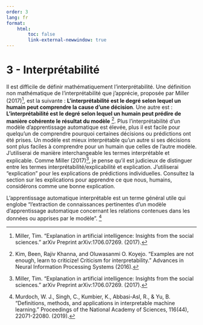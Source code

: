 ```yaml
---
order: 3
lang: fr
format:
    html:
        toc: false
        link-external-newwindow: true
---
```


# 3 - Interprétabilité {#sec-interpretability}

Il est difficile de définir mathématiquement l'interprétabilité. Une définition non mathématique de l'interprétabilité que j'apprécie, proposée par Miller (2017)[^Miller2017], est la suivante : **L'interprétabilité est le degré selon lequel un humain peut comprendre la cause d'une décision**.
Une autre est : **L'interprétabilité est le degré selon lequel un humain peut prédire de manière cohérente le résultat du modèle** [^Kim2016]. Plus l'interprétabilité d'un modèle d'apprentissage automatique est élevée, plus il est facile pour quelqu'un de comprendre pourquoi certaines décisions ou prédictions ont été prises. Un modèle est mieux interprétable qu'un autre si ses décisions sont plus faciles à comprendre pour un humain que celles de l'autre modèle. J'utiliserai de manière interchangeable les termes interprétable et explicable. Comme Miller (2017)[^Miller2017], je pense qu'il est judicieux de distinguer entre les termes interprétabilité/explicabilité et explication. J'utiliserai "explication" pour les explications de prédictions individuelles. Consultez la section sur les explications pour apprendre ce que nous, humains, considérons comme une bonne explication.

L'apprentissage automatique interprétable est un terme général utile qui englobe "l'extraction de connaissances pertinentes d'un modèle d'apprentissage automatique concernant les relations contenues dans les données ou apprises par le modèle". [^Murdoch2019]

<!-- REFERENCES -->

[^Miller2017]: Miller, Tim. "Explanation in artificial intelligence: Insights from the social sciences." arXiv Preprint arXiv:1706.07269. (2017).

[^Kim2016]: Kim, Been, Rajiv Khanna, and Oluwasanmi O. Koyejo. "Examples are not enough, learn to criticize! Criticism for interpretability." Advances in Neural Information Processing Systems (2016).

[^Murdoch2019]: Murdoch, W. J., Singh, C., Kumbier, K., Abbasi-Asl, R., & Yu, B.  "Definitions, methods, and applications in interpretable machine learning." Proceedings of the National Academy of Sciences, 116(44), 22071-22080. (2019).